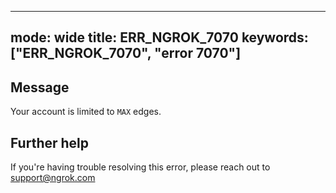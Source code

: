 
---
mode: wide
title: ERR_NGROK_7070
keywords: ["ERR_NGROK_7070", "error 7070"]
---

## Message
Your account is limited to `MAX` edges.




## Further help
If you're having trouble resolving this error, please reach out to [support@ngrok.com](mailto:support@ngrok.com?subject=Help%20with%20ERR_NGROK_7070)

